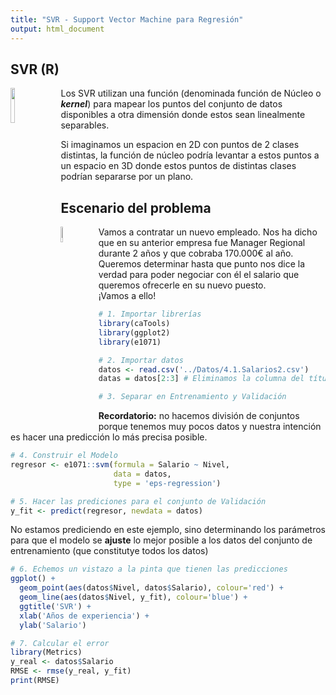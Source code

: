```yaml
---
title: "SVR - Support Vector Machine para Regresión"
output: html_document
---
```


SVR (R)
---
<img src='../Imagenes/SVR.png' style='width:12%;height:12%;float:left;margin-right:20px'>
Los SVR utilizan una función (denominada función de Núcleo o ___kernel___) para mapear los puntos del conjunto de datos disponibles a otra dimensión donde estos sean linealmente separables. 

Si imaginamos un espacion en 2D con puntos de 2 clases distintas, la función de núcleo podría levantar a estos puntos a un espacio en 3D donde estos puntos de distintas clases podrían separarse por un plano.

Escenario del problema
---

<img src='../Imagenes/entrevista.png' style='width:8%;height:8%;float:left;margin-right:20px'>
Vamos a contratar un nuevo empleado. Nos ha dicho que en su anterior empresa fue Manager Regional durante 2 años y que cobraba 170.000€ al año. Queremos determinar hasta que punto nos dice la verdad para poder negociar con él el salario que queremos ofrecerle en su nuevo puesto.  
¡Vamos a ello!

```r
# 1. Importar librerías
library(caTools)
library(ggplot2)
library(e1071)
```

```r
# 2. Importar datos
datos <- read.csv('../Datos/4.1.Salarios2.csv')
datas = datos[2:3] # Eliminamos la columna del título del puesto y nos quedamos con el nivel
```


```r
# 3. Separar en Entrenamiento y Validación
```
**Recordatorio:** no hacemos división de conjuntos porque tenemos muy pocos datos y nuestra intención es hacer una predicción lo más precisa posible.

```r
# 4. Construir el Modelo
regresor <- e1071::svm(formula = Salario ~ Nivel,
                       data = datos,
                       type = 'eps-regression')

```

```r
# 5. Hacer las prediciones para el conjunto de Validación
y_fit <- predict(regresor, newdata = datos)
```
No estamos prediciendo en este ejemplo, sino determinando los parámetros para que el modelo se **ajuste** lo mejor posible a los datos del conjunto de entrenamiento (que constitutye todos los datos)

```r
# 6. Echemos un vistazo a la pinta que tienen las predicciones
ggplot() +
  geom_point(aes(datos$Nivel, datos$Salario), colour='red') +
  geom_line(aes(datos$Nivel, y_fit), colour='blue') +
  ggtitle('SVR') +
  xlab('Años de experiencia') +
  ylab('Salario')
```

```r
# 7. Calcular el error
library(Metrics)
y_real <- datos$Salario
RMSE <- rmse(y_real, y_fit)
print(RMSE)
```
